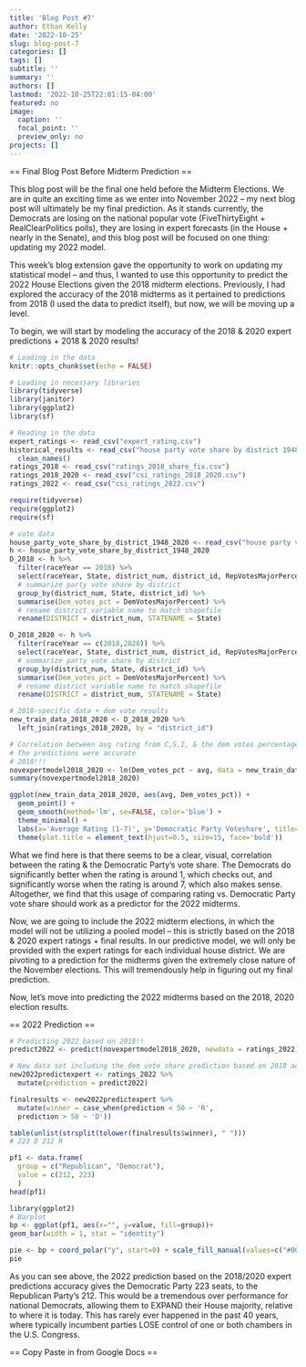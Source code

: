 ```yaml
---
title: 'Blog Post #7'
author: Ethan Kelly
date: '2022-10-25'
slug: blog-post-7
categories: []
tags: []
subtitle: ''
summary: ''
authors: []
lastmod: '2022-10-25T22:01:15-04:00'
featured: no
image:
  caption: ''
  focal_point: ''
  preview_only: no
projects: []
---
```


== Final Blog Post Before Midterm Prediction ==

This blog post will be the final one held before the Midterm Elections. We are in quite an exciting time as we enter into November 2022 -- my next blog post will ultimately be my final prediction. As it stands currently, the Democrats are losing on the national popular vote (FiveThirtyEight + RealClearPolitics polls), they are losing in expert forecasts (in the House + nearly in the Senate), and this blog post will be focused on one thing: updating my 2022 model. 

This week's blog extension gave the opportunity to work on updating my statistical model -- and thus, I wanted to use this opportunity to predict the 2022 House Elections given the 2018 midterm elections. Previously, I had explored the accuracy of the 2018 midterms as it pertained to predictions from 2018 (I used the data to predict itself), but now, we will be moving up a level. 

To begin, we will start by modeling the accuracy of the 2018 & 2020 expert predictions + 2018 & 2020 results! 
```r
# Loading in the data 
knitr::opts_chunk$set(echo = FALSE)

# Loading in necessary libraries
library(tidyverse)
library(janitor)
library(ggplot2)
library(sf)

# Reading in the data
expert_ratings <- read_csv("expert_rating.csv")
historical_results <- read_csv("house party vote share by district 1948-2020.csv") %>% 
  clean_names()
ratings_2018 <- read_csv("ratings_2018_share_fix.csv")
ratings_2018_2020 <- read_csv("csi_ratings_2018_2020.csv")
ratings_2022 <- read_csv("csi_ratings_2022.csv")
```

```r
require(tidyverse)
require(ggplot2)
require(sf)

# vote data
house_party_vote_share_by_district_1948_2020 <- read_csv("house party vote share by district 1948-2020.csv")
h <- house_party_vote_share_by_district_1948_2020
D_2018 <- h %>%
  filter(raceYear == 2018) %>%
  select(raceYear, State, district_num, district_id, RepVotesMajorPercent, DemVotesMajorPercent) %>%
  # summarize party vote share by district
  group_by(district_num, State, district_id) %>%
  summarise(Dem_votes_pct = DemVotesMajorPercent) %>%
  # rename district variable name to match shapefile
  rename(DISTRICT = district_num, STATENAME = State)
```

```r
D_2018_2020 <- h %>%
  filter(raceYear == c(2018,2020)) %>%
  select(raceYear, State, district_num, district_id, RepVotesMajorPercent, DemVotesMajorPercent) %>%
  # summarize party vote share by district
  group_by(district_num, State, district_id) %>%
  summarise(Dem_votes_pct = DemVotesMajorPercent) %>%
  # rename district variable name to match shapefile
  rename(DISTRICT = district_num, STATENAME = State)
```

```r
# 2018-specific data + dem vote results
new_train_data_2018_2020 <- D_2018_2020 %>% 
  left_join(ratings_2018_2020, by = "district_id")

# Correlation between avg rating from C,S,I, & the dem votes percentage by district (2018 only) --> R^2 = 0.811 among swing states
# The predictions were accurate
# 2018!!!
novexpertmodel2018_2020 <- lm(Dem_votes_pct ~ avg, data = new_train_data_2018_2020)
summary(novexpertmodel2018_2020)
```

```r
ggplot(new_train_data_2018_2020, aes(avg, Dem_votes_pct)) +
  geom_point() +
  geom_smooth(method='lm', se=FALSE, color='blue') +
  theme_minimal() +
  labs(x='Average Rating (1-7)', y='Democratic Party Voteshare', title='Model of Democratic Party Vote Share and Rating') +
  theme(plot.title = element_text(hjust=0.5, size=15, face='bold')) 
```
What we find here is that there seems to be a clear, visual, correlation between the rating & the Democratic Party's vote share. The Democrats do significantly better when the rating is around 1, which checks out, and significantly worse when the rating is around 7, which also makes sense. Altogether, we find that this usage of comparing rating vs. Democratic Party vote share should work as a predictor for the 2022 midterms. 

Now, we are going to include the 2022 midterm elections, in which the model will not be utilizing a pooled model -- this is strictly based on the 2018 & 2020 expert ratings + final results. In our predictive model, we will only be provided with the expert ratings for each individual house district. We are pivoting to a prediction for the midterms given the extremely close nature of the November elections. This will tremendously help in figuring out my final prediction. 

Now, let's move into predicting the 2022 midterms based on the 2018, 2020 election results.

== 2022 Prediction == 

```r
# Predicting 2022 based on 2018!!
predict2022 <- predict(novexpertmodel2018_2020, newdata = ratings_2022)

# New data set including the dem vote share prediction based on 2018 accuracy ALONE
new2022predictexpert <- ratings_2022 %>%
  mutate(prediction = predict2022)

finalresults <- new2022predictexpert %>%
  mutate(winner = case_when(prediction < 50 ~ 'R',
  prediction > 50 ~ 'D'))

table(unlist(strsplit(tolower(finalresults$winner), " ")))
# 223 D 212 R
```

```r
pf1 <- data.frame(
  group = c("Republican", "Democrat"),
  value = c(212, 223)
  )
head(pf1)

library(ggplot2)
# Barplot
bp <- ggplot(pf1, aes(x="", y=value, fill=group))+
geom_bar(width = 1, stat = "identity")

pie <- bp + coord_polar("y", start=0) + scale_fill_manual(values=c("#0000FF", "#FF0000"))
pie 
```
As you can see above, the 2022 prediction based on the 2018/2020 expert predictions accuracy gives the Democratic Party 223 seats, to the Republican Party's 212. This would be a tremendous over performance for national Democrats, allowing them to EXPAND their House majority, relative to where it is today. This has rarely ever happened in the past 40 years, where typically incumbent parties LOSE control of one or both chambers in the U.S. Congress.

== Copy Paste in from Google Docs == 
